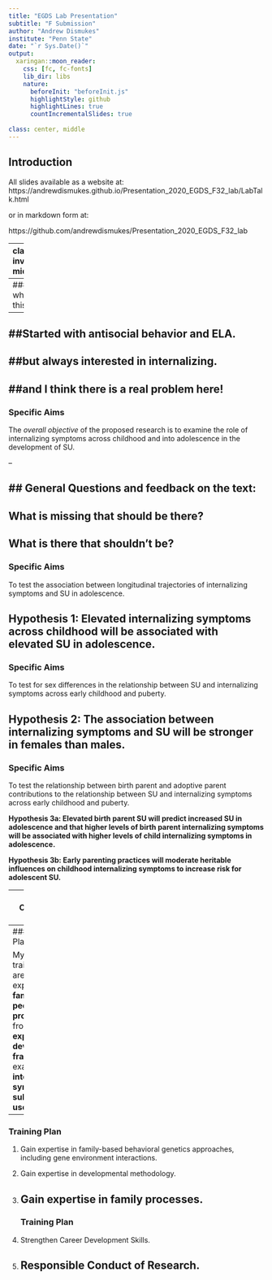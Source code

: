 ```yaml
---
title: "EGDS Lab Presentation"
subtitle: "F Submission"
author: "Andrew Dismukes"
institute: "Penn State"
date: "`r Sys.Date()`"
output:
  xaringan::moon_reader:
    css: [fc, fc-fonts]
    lib_dir: libs
    nature:
      beforeInit: "beforeInit.js"
      highlightStyle: github
      highlightLines: true
      countIncrementalSlides: true
      
class: center, middle
---
```


## Introduction

All slides available as a website at: https://andrewdismukes.github.io/Presentation_2020_EGDS_F32_lab/LabTalk.html

or in markdown form at: 

https://github.com/andrewdismukes/Presentation_2020_EGDS_F32_lab


---
class: inverse, middle

## Goals
.pull-left[

 - General Feedback
 - Grantsmanship
 - Specific feedback on critical sections
 - general learning
]
---
### So why this?   
--

##Started with antisocial behavior and ELA.   
--

##but always interested in internalizing.     
--

##and I think there is a real problem here!    
---
### Specific Aims

The *overall objective* of the proposed research is to examine the role of internalizing symptoms across childhood and into adolescence in the development of SU.

--

## General Questions and feedback on the text:
--

What is missing that should be there?  
--

What is there that shouldn't be?  
---
### Specific Aims

To test the association between longitudinal trajectories of internalizing symptoms and SU in adolescence. 

**Hypothesis 1: Elevated internalizing symptoms across childhood will be associated with elevated SU in adolescence.**
---

### Specific Aims
To test for sex differences in the relationship between SU and internalizing symptoms across early childhood and puberty. 

**Hypothesis 2: The association between internalizing symptoms and SU will be stronger in females than males.**
---

### Specific Aims
 To test the relationship between birth parent and adoptive parent contributions to the relationship between SU and internalizing symptoms across early childhood and puberty. 
 
 **Hypothesis 3a: Elevated birth parent SU will predict increased SU in adolescence and that higher levels of birth parent internalizing symptoms will be associated with higher levels of child internalizing symptoms in adolescence.**

 **Hypothesis 3b: Early parenting practices will moderate heritable influences on childhood internalizing symptoms to increase risk for adolescent SU.**
 
---
### Conceptual Model  

class: center, middle
  
<img src="ConceptualFigure.jpg" style="width: 90%" />
---
### Training Plan 

My overall training goals are to gain expertise in **family and peer social processes** from an **explicitly developmental framework** to examine **internalizing symptoms and substance use**.
---
### Training Plan

1. Gain expertise in family-based behavioral genetics approaches, including gene environment interactions.

2. Gain expertise in developmental methodology.

3. Gain expertise in family processes.
---
### Training Plan

4. Strengthen Career Development Skills.

5. Responsible Conduct of Research.
---